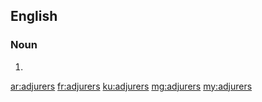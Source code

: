 ==English==

===Noun===
{{head|en}}
# {{plural of|adjurer}}

[[ar:adjurers]]
[[fr:adjurers]]
[[ku:adjurers]]
[[mg:adjurers]]
[[my:adjurers]]